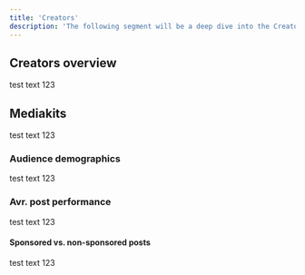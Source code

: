 ```yaml
---
title: 'Creators'
description: 'The following segment will be a deep dive into the Creators segment of your Sheer campaign.'
---
```


## Creators overview

test text 123

## Mediakits

test text 123

### Audience demographics

test text 123

### Avr. post performance

test text 123

#### Sponsored vs. non-sponsored posts

test text 123
